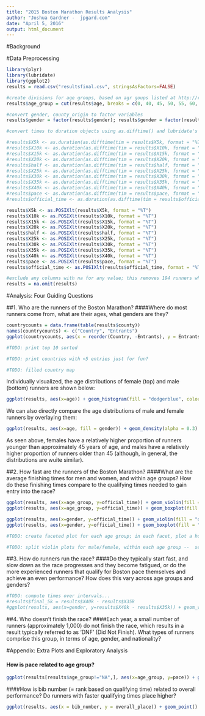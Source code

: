 ```yaml
---
title: "2015 Boston Marathon Results Analysis"
author: "Joshua Gardner -  jpgard.com"
date: "April 5, 2016"
output: html_document
---
```


#Background

#Data Preprocessing

```r
library(plyr)
library(lubridate)
library(ggplot2)
results = read.csv("resultsfinal.csv", stringsAsFactors=FALSE)

#create divisions for age groups, based on agr goups listed at http://raceday.baa.org/statistics.html
results$age_group = cut(results$age, breaks = c(0, 40, 45, 50, 55, 60, 65, 70, 75, 80), labels = c("under_40", "40-44", "45-49", "50-54", "60-64", "65-69", "70-74", "75-79", "80+"), right = FALSE, ordered_result = TRUE)

#convert gender, county_origin to factor variables
results$gender = factor(results$gender); results$gender = factor(results$gender); results$county = factor(results$county)

#convert times to duration objects using as.difftime() and lubridate's as.duration()

#results$X5k <- as.duration(as.difftime(tim = results$X5k, format = "%T", units = "secs"))
#results$X10k <- as.duration(as.difftime(tim = results$X10k, format = "%T", units = "secs"))
#results$X15k <- as.duration(as.difftime(tim = results$X15k, format = "%T", units = "secs"))
#results$X20k <- as.duration(as.difftime(tim = results$X20k, format = "%T", units = "secs"))
#results$half <- as.duration(as.difftime(tim = results$half, format = "%T", units = "secs"))
#results$X25k <- as.duration(as.difftime(tim = results$X25k, format = "%T", units = "secs"))
#results$X30k <- as.duration(as.difftime(tim = results$X30k, format = "%T", units = "secs"))
#results$X35k <- as.duration(as.difftime(tim = results$X35k, format = "%T", units = "secs"))
#results$X40k <- as.duration(as.difftime(tim = results$X40k, format = "%T", units = "secs"))
#results$pace <- as.duration(as.difftime(tim = results$pace, format = "%T", units = "secs"))
#results$official_time <- as.duration(as.difftime(tim = results$official_time, format = "%T", units = "secs"))

results$X5k <- as.POSIXlt(results$X5k, format = "%T")
results$X10k <- as.POSIXlt(results$X10k, format = "%T")
results$X15k <- as.POSIXlt(results$X15k, format = "%T")
results$X20k <- as.POSIXlt(results$X20k, format = "%T")
results$half <- as.POSIXlt(results$half, format = "%T")
results$X25k <- as.POSIXlt(results$X25k, format = "%T")
results$X30k <- as.POSIXlt(results$X30k, format = "%T")
results$X35k <- as.POSIXlt(results$X35k, format = "%T")
results$X40k <- as.POSIXlt(results$X40k, format = "%T")
results$pace <- as.POSIXlt(results$pace, format = "%T")
results$official_time <- as.POSIXlt(results$official_time, format = "%T")

#exclude any columns with na for any value; this removes 194 runners who didn't cross various checkpoints for any reasin (dropped out, missed checkpoint, foot RFID tag error...)
results = na.omit(results)
```

#Analysis: Four Guiding Questions

##1. Who are the runners of the Boston Marathon? 
####Where do most runners come from, what are their ages, what genders are they?

```r
countrycounts = data.frame(table(results$county))
names(countrycounts) <- c("Country", "Entrants")
ggplot(countrycounts, aes(x = reorder(Country, -Entrants), y = Entrants)) + geom_bar(stat="identity") + xlab("Country") + ggtitle("Entrants By Country") + theme(axis.text.x = element_text(angle = 90, hjust = 1, vjust = 0.5))

#TODO: print top 10 sorted

#TODO: print countries with <5 entries just for fun?

#TODO: filled country map
```

Individually visualized, the age distributions of female (top) and male (bottom) runners are shown below:
```r
ggplot(results, aes(x=age)) + geom_histogram(fill = "dodgerblue", colour="black", alpha = 0.3) + facet_grid(gender ~ .)
```

We can also directly compare the age distributions of male and female runners by overlaying them:
```r
ggplot(results, aes(x=age, fill = gender)) + geom_density(alpha = 0.3)
```
As seen above, females have a relatively higher proportion of runners younger than approximately 45 years of age, and males have a relatively higher proportion of runners older than 45 (although, in general, the distributions are wuite similar).

##2. How fast are the runners of the Boston Marathon? 
####What are the average finishing times for men and women, and within age groups? How do these finishing times compare to the qualifying times needed to gain entry into the race?

```r
ggplot(results, aes(x=age_group, y=official_time)) + geom_violin(fill = "dodgerblue", alpha = 0.3) + ggtitle("Official Finishing Times By Age Group")
ggplot(results, aes(x=age_group, y=official_time)) + geom_boxplot(fill = "dodgerblue", alpha = 0.3) + ggtitle("Official Finishing Times By Age Group")

ggplot(results, aes(x=gender, y=official_time)) + geom_violin(fill = "dodgerblue", alpha = 0.3) + ggtitle("Official Finishing Times By Age Group")
ggplot(results, aes(x=gender, y=official_time)) + geom_boxplot(fill = "dodgerblue", alpha = 0.3) + ggtitle("Official Finishing Times By Age Group")

#TODO: create faceted plot for each age group; in each facet, plot a horizontal line with the qualifying time for that group.

#TODO: split violin plots for male/female, within each age group --  see http://stackoverflow.com/questions/35717353/split-violin-plot-with-ggplot2
```


##3. How do runners run the race? 
####Do they typically start fast, and slow down as the race progresses and they become fatigued, or do the more experienced runners that qualify for Boston pace themselves and achieve an even performance? How does this vary across age groups and genders?

```r
#TODO: compute times over intervals...
#results$final_5k = results$X40k - results$X35k
#ggplot(results, aes(x=gender, y=results$X40k - results$X35k)) + geom_violin(fill = "dodgerblue", alpha = 0.3)
```

##4. Who doesn’t finish the race? 
####Each year, a small number of runners (approximately 1,000) do not finish the race, which results in a result typically referred to as ‘DNF’ (Did Not Finish). What types of runners comprise this group, in terms of age, gender, and nationality?

#Appendix: Extra Plots and Exploratory Analysis

#### How is pace related to age group?
```r
ggplot(results[results$age_group!="NA",], aes(x=age_group, y=pace)) + geom_violin()
```

####How is bib number (= rank based on qualifying time) related to overall performance? Do runners with faster qualifying times place higher?
```r
ggplot(results, aes(x = bib_number, y = overall_place)) + geom_point()
```
